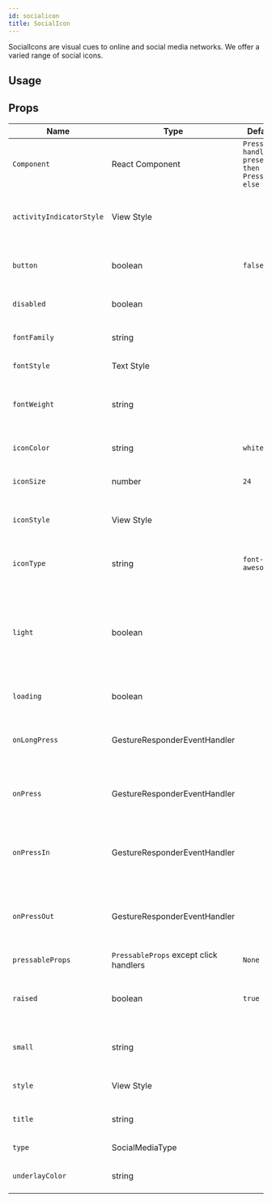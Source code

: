 ```yaml
---
id: socialicon
title: SocialIcon
---
```



SocialIcons are visual cues to online and social media networks. We offer a varied range of social icons.

## Usage

<Usage />

## Props

<div class='table-responsive'>

| Name                     | Type                                   | Default                                           | Description                                                                        |
| ------------------------ | -------------------------------------- | ------------------------------------------------- | ---------------------------------------------------------------------------------- |
| `Component`              | React Component                        | `Press handlers present then Pressable else View` | Type of button.                                                                    |
| `activityIndicatorStyle` | View Style                             |                                                   | Style to render when in loading state.                                             |
| `button`                 | boolean                                | `false`                                           | Creates button with a social icon.                                                 |
| `disabled`               | boolean                                |                                                   | Disables the button, if true.                                                      |
| `fontFamily`             | string                                 |                                                   | Specify different font family.                                                     |
| `fontStyle`              | Text Style                             |                                                   | Specify text styling.                                                              |
| `fontWeight`             | string                                 |                                                   | Specify font weight of title if set as a button with a title.                      |
| `iconColor`              | string                                 | `white`                                           | Specify the color of the icon.                                                     |
| `iconSize`               | number                                 | `24`                                              | Specify the size of the icon.                                                      |
| `iconStyle`              | View Style                             |                                                   | Extra styling for icon component.                                                  |
| `iconType`               | string                                 | `font-awesome`                                    | Type of icon set. [Supported sets here](icon#available-icon-sets).                 |
| `light`                  | boolean                                |                                                   | Reverses icon color scheme, setting background to white and icon to primary color. |
| `loading`                | boolean                                |                                                   | Shows loading indicator.                                                           |
| `onLongPress`            | GestureResponderEventHandler           |                                                   | Called when a long-tap gesture is detected.                                        |
| `onPress`                | GestureResponderEventHandler           |                                                   | Called when a single tap gesture is detected.                                      |
| `onPressIn`              | GestureResponderEventHandler           |                                                   | Called when a touch is engaged before `onPress`.                                   |
| `onPressOut`             | GestureResponderEventHandler           |                                                   | Called when a touch is released before `onPress`.                                  |
| `pressableProps`         | `PressableProps` except click handlers | `None`                                            |                                                                                    |
| `raised`                 | boolean                                | `true`                                            | Raised adds a drop shadow, set to false to remove.                                 |
| `small`                  | string                                 |                                                   | Decides the size of the activity indicator.                                        |
| `style`                  | View Style                             |                                                   | Adds styling to the button.                                                        |
| `title`                  | string                                 |                                                   | Title if made into a button.                                                       |
| `type`                   | SocialMediaType                        |                                                   | Social media type.                                                                 |
| `underlayColor`          | string                                 |                                                   | Add Underlay color.                                                                |

</div>
